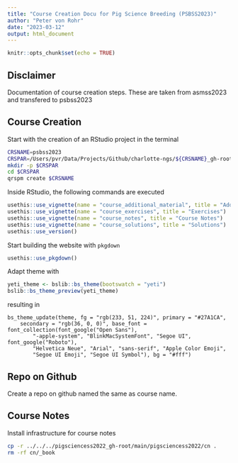 ```yaml
---
title: "Course Creation Docu for Pig Science Breeding (PSBSS2023)"
author: "Peter von Rohr"
date: "2023-03-12"
output: html_document
---
```


```r
knitr::opts_chunk$set(echo = TRUE)
```

## Disclaimer
Documentation of course creation steps. These are taken from asmss2023 and transfered to psbss2023


## Course Creation
Start with the creation of an RStudio project in the terminal

```bash
CRSNAME=psbss2023
CRSPAR=/Users/pvr/Data/Projects/Github/charlotte-ngs/${CRSNAME}_gh-root/main
mkdir -p $CRSPAR
cd $CRSPAR
qrspm create $CRSNAME
```


Inside RStudio, the following commands are executed

```r
usethis::use_vignette(name = "course_additional_material", title = "Additional Material")
usethis::use_vignette(name = "course_exercises", title = "Exercises")
usethis::use_vignette(name = "course_notes", title = "Course Notes")
usethis::use_vignette(name = "course_solutions", title = "Solutions")
usethis::use_version()
```

Start building the website with `pkgdown`

```r
usethis::use_pkgdown()
```

Adapt theme with 

```r
yeti_theme <- bslib::bs_theme(bootswatch = "yeti")
bslib::bs_theme_preview(yeti_theme)
```

resulting in 

```
bs_theme_update(theme, fg = "rgb(233, 51, 224)", primary = "#27A1CA", 
    secondary = "rgb(36, 0, 0)", base_font = font_collection(font_google("Open Sans"), 
        "-apple-system", "BlinkMacSystemFont", "Segoe UI", font_google("Roboto"), 
        "Helvetica Neue", "Arial", "sans-serif", "Apple Color Emoji", 
        "Segoe UI Emoji", "Segoe UI Symbol"), bg = "#fff")
```        
   
  
## Repo on Github
Create a repo on github named the same as course name.


## Course Notes
Install infrastructure for course notes

```bash
cp -r ../../../pigsciencess2022_gh-root/main/pigsciencess2022/cn .
rm -rf cn/_book
```
